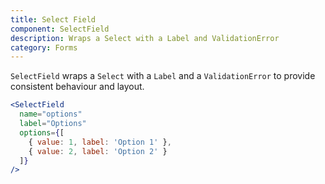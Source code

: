 ```yaml
---
title: Select Field
component: SelectField
description: Wraps a Select with a Label and ValidationError
category: Forms
---
```


`SelectField` wraps a `Select` with a `Label` and a `ValidationError` to provide consistent behaviour and layout.

```jsx preview
<SelectField
  name="options"
  label="Options"
  options={[
    { value: 1, label: 'Option 1' },
    { value: 2, label: 'Option 2' }
  ]}
/>
```
